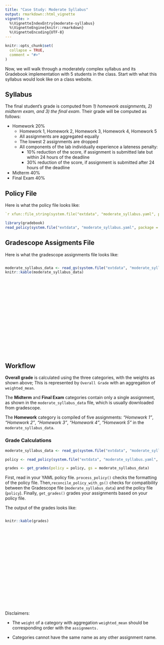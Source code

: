 ```yaml
---
title: "Case Study: Moderate Syllabus"
output: rmarkdown::html_vignette
vignette: >
  %\VignetteIndexEntry{moderate-syllabus}
  %\VignetteEngine{knitr::rmarkdown}
  %\VignetteEncoding{UTF-8}
---
```


```r
knitr::opts_chunk$set(
  collapse = TRUE,
  comment = "#>"
)
```
Now, we will walk through a moderately complex syllabus and its Gradebook implementation with 5 students in the class. Start with what this syllabus would look like on a class website.

## Syllabus


The final student's grade is computed from *1) homework assignments, 2) midterm exam, and 3) the final exam*. Their grade will be computed as follows:

-   Homework 20%
    - Homework 1, Homework 2, Homework 3, Homework 4, Homework 5
    - All assignments are aggregated equally
    - The lowest 2 assignments are dropped
    - All components of the lab individually experience a lateness penalty:
      - 10% reduction of the score, if assignment is submitted late but within 24 hours of the deadline
      - 30% reduction of the score, if assignment is submitted after 24 hours of the deadline
-   Midterm 40%
-   Final Exam 40%


## Policy File 
Here is what the policy file looks like:
```yaml
`r xfun::file_string(system.file("extdata", "moderate_syllabus.yaml", package = "gradebook"))`

```

```r
library(gradebook)
read_policy(system.file("extdata", "moderate_syllabus.yaml", package = "gradebook"))
```

## Gradescope Assigments File
Here is what the gradescope assignments file looks like:

::: {style="height: 300px; overflow: auto;"}
```r
moderate_syllabus_data <- read_gs(system.file("extdata", "moderate_syllabus_data.csv", package = "gradebook"))
knitr::kable(moderate_syllabus_data)
```
:::

## Workflow

**Overall grade** is calculated using the three categories, with the weights as shown above; This is represented by `Overall Grade` with an aggregation of `weighted_mean`.

The **Midterm** and **Final Exam** categories contain only a single assignment, as shown in the `moderate_syllabus_data` file, which is usually downloaded from gradescope.

The **Homework** category is compiled of five assignments: *"Homework 1"*, *"Homework 2"*, *"Homework 3"*, *"Homework 4"*, *"Homework 5"* in the `moderate_syllabus_data`.

### Grade Calculations

```r
moderate_syllabus_data <- read_gs(system.file("extdata", "moderate_syllabus_data.csv", package = "gradebook"))

policy <- read_policy(system.file("extdata", "moderate_syllabus.yaml", package = "gradebook"))

grades <- get_grades(policy = policy, gs = moderate_syllabus_data)
```
First, read in your YAML policy file. `process_policy()` checks the formatting of the policy file. Then,`reconcile_policy_with_gs()` checks for compatibility between the Gradescope file (`moderate_syllabus_data`) and the policy file (`policy`). Finally, `get_grades()` grades your assignments based on your policy file.

The output of the grades looks like:

::: {style="height: 300px; overflow: auto;"}
```r
knitr::kable(grades)
```
:::

Disclaimers:

-   The `weight` of a category with aggregation `weighted_mean` should be corresponding order with the `assignments.`

-   Categories cannot have the same name as any other assignment name.
